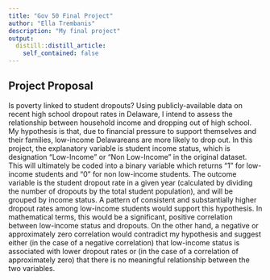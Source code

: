 ```yaml
---
title: "Gov 50 Final Project"
author: "Ella Trembanis"
description: "My final project"
output:
  distill::distill_article:
    self_contained: false
---
```




## Project Proposal

Is poverty linked to student dropouts? Using publicly-available data on recent high school dropout rates in Delaware, I intend to assess the relationship between household income and dropping out of high school. My hypothesis is that, due to financial pressure to support themselves and their families, low-income Delawareans are more likely to drop out. In this project, the explanatory variable is student income status, which is designation "Low-Income" or "Non Low-Income" in the original dataset. This will ultimately be coded into a binary variable which returns "1" for low-income students and "0" for non low-income students. The outcome variable is the student dropout rate in a given year (calculated by dividing the number of dropouts by the total student population), and will be grouped by income status. A pattern of consistent and substantially higher dropout rates among low-income students would support this hypothesis. In mathematical terms, this would be a significant, positive correlation between low-income status and dropouts. On the other hand, a negative or approximately zero correlation would contradict my hypothesis and suggest either (in the case of a negative correlation) that low-income status is associated with lower dropout rates or (in the case of a correlation of approximately zero) that there is no meaningful relationship between the two variables.